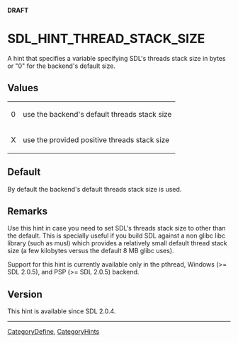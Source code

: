 <span color="red">'''DRAFT'''</span>

<!-- #*^*^*^*^*See http://wiki.libsdl.org/moin.cgi/SGEnumerations for details on editing this page*^*^*^*^* -->


= SDL_HINT_THREAD_STACK_SIZE =
A hint that specifies a variable specifying SDL's threads stack size in bytes or "0" for the backend's default size.




== Values ==
{|
|0
|use the backend's default threads stack size
|-
|X
|use the provided positive threads stack size
|}


== Default ==
By default the backend's default threads stack size is used.



== Remarks ==
Use this hint in case you need to set SDL's threads stack size to other than the default. This is specially useful if you build SDL against a non glibc libc library (such as musl) which provides a relatively small default thread stack size (a few kilobytes versus the default 8 MB glibc uses).

Support for this hint is currently available only in the pthread, Windows (>= SDL 2.0.5), and PSP (>= SDL 2.0.5) backend.

== Version ==

This hint is available since SDL 2.0.4.

----
[[CategoryDefine]], [[CategoryHints]]
<!-- #See the Style Guide for instructions on editing the footer. -->
